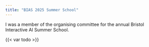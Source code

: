 ```yaml
---
title: "BIAS 2025 Summer School"
---
```


I was a member of the organising committee for the annual Bristol Interactive AI Summer School. 

{{< var todo >}}